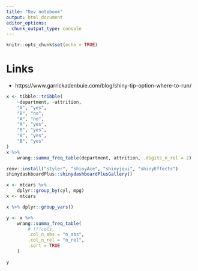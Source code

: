 ```yaml
---
title: "Dev notebook"
output: html_document
editor_options: 
  chunk_output_type: console
---
```


```r
knitr::opts_chunk$set(echo = TRUE)
```

# Links

- https://www.garrickadenbuie.com/blog/shiny-tip-option-where-to-run/

```r
x <- tibble::tribble(
    ~department, ~attrition,
    "A", "yes",
    "B", "no",
    "A", "no",
    "A", "yes", 
    "B", "yes",
    "B", "yes", 
    "B", "yes"
)
x %>% 
    wrang::summa_freq_table(department, attrition, .digits_n_rel = 2)
```

```r
renv::install("styler", "shinyAce", "shinyjqui", "shinyEffects")
shinydashboardPlus::shinydashboardPlusGallery()
```

```r
x <- mtcars %>% 
    dplyr::group_by(cyl, mpg)
x <- mtcars

x %>% dplyr::group_vars()

y <- x %>%
    wrang::summa_freq_table(
        # !!!cols,
        .col_n_abs = "n_abs",
        .col_n_rel = "n_rel",
        .sort = TRUE
    )

y
```

